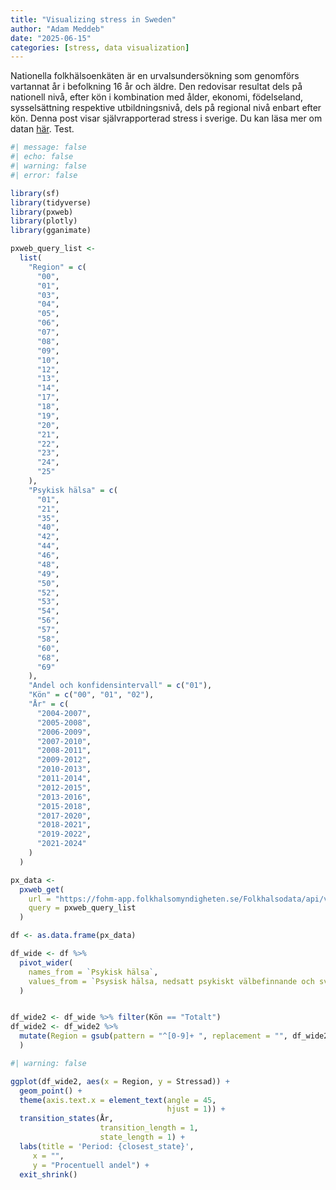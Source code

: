 ```yaml
---
title: "Visualizing stress in Sweden"
author: "Adam Meddeb"
date: "2025-06-15"
categories: [stress, data visualization]
---
```


Nationella folkhälsoenkäten är en urvalsundersökning som genomförs vartannat år i befolkning 16 år och äldre. Den redovisar resultat dels på nationell nivå, efter kön i kombination med ålder, ekonomi, födelseland, sysselsättning respektive utbildningsnivå, dels på regional nivå enbart efter kön. Denna post visar självrapporterad stress i sverige. Du kan läsa mer om datan [här](https://www.folkhalsomyndigheten.se/folkhalsorapportering-statistik/om-vara-datainsamlingar/nationella-folkhalsoenkaten/). Test.

```r
#| message: false
#| echo: false
#| warning: false
#| error: false

library(sf)
library(tidyverse)
library(pxweb)
library(plotly)
library(gganimate)

pxweb_query_list <-
  list(
    "Region" = c(
      "00",
      "01",
      "03",
      "04",
      "05",
      "06",
      "07",
      "08",
      "09",
      "10",
      "12",
      "13",
      "14",
      "17",
      "18",
      "19",
      "20",
      "21",
      "22",
      "23",
      "24",
      "25"
    ),
    "Psykisk hälsa" = c(
      "01",
      "21",
      "35",
      "40",
      "42",
      "44",
      "46",
      "48",
      "49",
      "50",
      "52",
      "53",
      "54",
      "56",
      "57",
      "58",
      "60",
      "68",
      "69"
    ),
    "Andel och konfidensintervall" = c("01"),
    "Kön" = c("00", "01", "02"),
    "År" = c(
      "2004-2007",
      "2005-2008",
      "2006-2009",
      "2007-2010",
      "2008-2011",
      "2009-2012",
      "2010-2013",
      "2011-2014",
      "2012-2015",
      "2013-2016",
      "2015-2018",
      "2017-2020",
      "2018-2021",
      "2019-2022",
      "2021-2024"
    )
  )

px_data <-
  pxweb_get(
    url = "https://fohm-app.folkhalsomyndigheten.se/Folkhalsodata/api/v1/sv/A_Folkhalsodata/B_HLV/dPsykhals/hlv1psyxreg.px",
    query = pxweb_query_list
  )

df <- as.data.frame(px_data)

df_wide <- df %>%
  pivot_wider(
    names_from = `Psykisk hälsa`,
    values_from = `Psysisk hälsa, nedsatt psykiskt välbefinnande och svår ångest efter region, kön och år`
  )


df_wide2 <- df_wide %>% filter(Kön == "Totalt")
df_wide2 <- df_wide2 %>%
  mutate(Region = gsub(pattern = "^[0-9]+ ", replacement = "", df_wide2$Region)
  )

```


```r
#| warning: false

ggplot(df_wide2, aes(x = Region, y = Stressad)) +
  geom_point() +
  theme(axis.text.x = element_text(angle = 45,
                                   hjust = 1)) +
  transition_states(År, 
                    transition_length = 1, 
                    state_length = 1) +
  labs(title = 'Period: {closest_state}',
     x = "",
     y = "Procentuell andel") +
  exit_shrink()
```





